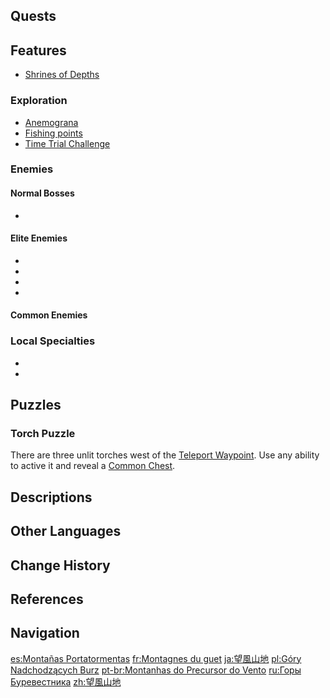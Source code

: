 {{Location Infobox
|image        = <gallery>
Stormbearer Mountains.png|In-Game
Stormbearer Mountains Map.png|Map
</gallery>
|type         = Subarea
|region       = Mondstadt
|area         = Starfell Valley
}}
{{Location Intro|description=<p>Located in the northern part of Starfell Valley, this was once a place to observe upcoming storms.</p>}}

==Quests==
{{Quests by Category List|heo=1}}

==Features==
* [[Shrines of Depths]]

===Exploration===
* [[Anemograna]]
* [[Fishing/Fishing Points#Mondstadt|Fishing points]]
* [[Time Trial Challenge]]

===Enemies===
====Normal Bosses====
* {{Enemy|Anemo Hypostasis}}

====Elite Enemies====
* {{Enemy|Blazing Axe Mitachurl}}
* {{Enemy|Cryo Abyss Mage}}
* {{Enemy|Fatui Electro Cicin Mage}}
* {{Enemy|Ruin Guard}}

====Common Enemies====
{{Column|2|
* {{Enemy|Hilichurl}}
* {{Enemy|Hilichurl Berserker}}
* {{Enemy|Hilichurl Shooter}}
* {{Enemy|Cryo Hilichurl Shooter}}
* {{Enemy|Electro Hilichurl Shooter}}
* {{Enemy|Hilichurl Grenadier}}
* {{Enemy|Pyro Hilichurl Shooter}}
* {{Enemy|Wooden Shield Hilichurl Guard}}
* {{Enemy|Anemo Samachurl}}
* {{Enemy|Hydro Samachurl}}
* {{Enemy|Anemo Slime}}
* {{Enemy|Geo Slime}}
* {{Enemy|Large Geo Slime}}
* {{Enemy|Hydro Slime}}
* {{Enemy|Pyro Slime}}
* {{Enemy|Large Pyro Slime}}
* {{Enemy|Cryo Whopperflower}}
}}

===Local Specialties===
* {{Item|Dandelion Seed}}
* {{Item|Valberry}}

==Puzzles==
===Torch Puzzle===
There are three unlit torches west of the [[Teleport Waypoint]]. Use any {{Pyro}} ability to active it and reveal a [[Common Chest]].

==Descriptions==
{{Description|These high mountains were once a place to observe upcoming storms.<br>Nowadays, all that remains is an abandoned watchtower with monsters roaming around.|[[Expedition]] description}}

==Other Languages==
{{Other Languages
|en      = Stormbearer Mountains
|zhs     = 望风山地
|zhs_rm  = Wàngfēng Shāndì
|zht     = 望風山地
|zht_rm  = Wàngfēng Shāndì
|zh_tl   = Lookout Mountains
|ja      = {{Rubi|望|ぼう|風|ふう|山|さん|地|ち}}
|ja_rm   = Boufuu Sanchi<ref>[[Map]], Label: Stormbearer Mountains (Japanese)</ref>
|ja_tl   = Wangfeng Mountains{{Sino|ja|part=1}}
|ko      = 바람맞이 산
|ko_rm   = Baram-maji San
|ko_tl   = Windwelcoming Mountains
|es      = Montañas Portatormentas
|es_tl   = Stormbearer Mountains
|fr      = Montagnes du guet
|fr_tl   = Lookout Mountains
|ru      = Горы Буревестника
|ru_tl   = {{w|Petrel}} Mountains
|th      = Stormbearer Mountain
|vi      = Núi {{tt|Vọng Phong|望風}}
|vi_tl   = Wangfeng Mountain{{Sino|vi|part=1}}
|de      = Windblickberge
|de_tl   = Wind View Mountains
|id      = Stormbearer Mountains
|pt      = Montanhas do Precursor do Vento
|pt_tl   = Wind Precursor Mountains
|tr      = Fırtınakesen Dağları
|tr_tl   = Stormcutter Mountains
|it      = Montagne Vedetta
|it_tl   = Lookout Mountains
}}

==Change History==
{{Change History|1.0}}

==References==
{{Reflist}}

==Navigation==
{{Area Navbox|Mondstadt}}

[[es:Montañas Portatormentas]]
[[fr:Montagnes du guet]]
[[ja:望風山地]]
[[pl:Góry Nadchodzących Burz]]
[[pt-br:Montanhas do Precursor do Vento]]
[[ru:Горы Буревестника]]
[[zh:望風山地]]